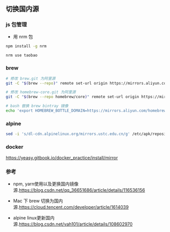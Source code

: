 ## 切换国内源


### js 包管理

- 用 nrm 包

``` sh
npm install -g nrm

nrm use taobao
```


### brew

```sh
# 修改 brew.git 为阿里源
git -C "$(brew --repo)" remote set-url origin https://mirrors.aliyun.com/homebrew/brew.git

# 修改 homebrew-core.git 为阿里源
git -C "$(brew --repo homebrew/core)" remote set-url origin https://mirrors.aliyun.com/homebrew/homebrew-core.git

# bash 替换 brew bintray 镜像
echo 'export HOMEBREW_BOTTLE_DOMAIN=https://mirrors.aliyun.com/homebrew/homebrew-bottles' >> ~/.bash_profile
```

### alpine

```sh
sed -i 's/dl-cdn.alpinelinux.org/mirrors.ustc.edu.cn/g' /etc/apk/repositories
```

### docker

https://yeasy.gitbook.io/docker_practice/install/mirror


### 参考

- npm, yarn使用以及更换国内镜像源.https://blog.csdn.net/qq_36651686/article/details/116536156

- Mac 下 brew 切换为国内源.https://cloud.tencent.com/developer/article/1614039

- alpine linux更新国内源.https://blog.csdn.net/vah101/article/details/108602970
